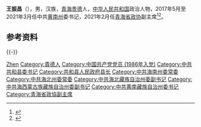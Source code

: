 '''王振昌'''（{{bd|1964年|10月||catIdx=Wang王}}），男，汉族，[[青海|青海]][[贵德|贵德]]人，[[中华人民共和国|中华人民共和国]]政治人物，2017年5月至2021年3月任中共[[黄南州|黄南州]]委书记，2021年2月任[[青海省政协|青海省政协]]副主席<ref>{{Cite web|title=王振昌、张晓容、马丰胜当选青海省政协副主席 王晓勇、张守成不再担任|url=http://district.ce.cn/newarea/sddy/202102/03/t20210203_36286118.shtml|accessdate=2021-02-05|work=中国经济网|archive-date=2021-06-16|archive-url=https://web.archive.org/web/20210616105110/http://district.ce.cn/newarea/sddy/202102/03/t20210203_36286118.shtml|dead-url=no}}</ref><ref>{{Cite web|title=王振昌 简历 - 人民网 地方领导资料库|url=http://ldzl.people.com.cn/dfzlk/front/personPage16824.htm|accessdate=2021-04-01|work=ldzl.people.com.cn|archive-date=2020-08-18|archive-url=https://web.archive.org/web/20200818073651/http://ldzl.people.com.cn/dfzlk/front/personPage16824.htm|dead-url=no}}</ref>。

== 参考资料 ==
{{reflist}}

{{-}}
{{start box}}
{{s-ppo|cpc}}
{{s-before|[[巨克中|巨克中]]}}
{{s-title|[[中国共产党黄南藏族自治州委员会|中国共产党黄南藏族自治州委员会]]书记|2017年5月－2021年4月}}
{{s-after|[[王耀春|王耀春]]}}
{{end box}}
{{青海省领导人}}

{{Authority control}}
{{DEFAULTSORT:Wang王}}
[[Category:王姓|Zhen]]
[[Category:貴德人|Category:貴德人]]
[[Category:中国共产党党员_(1986年入党)|Category:中国共产党党员 (1986年入党)]]
[[Category:中共共和县委书记|Category:中共共和县委书记]]
[[Category:共和县人民政府县长|Category:共和县人民政府县长]]
[[Category:中共海南州委常委|Category:中共海南州委常委]]
[[Category:中共海北州委常委|Category:中共海北州委常委]]
[[Category:中共海北藏族自治州委副书记|Category:中共海北藏族自治州委副书记]]
[[Category:中共海西蒙古族藏族自治州委副书记|Category:中共海西蒙古族藏族自治州委副书记]]
[[Category:中共黄南藏族自治州委书记|Category:中共黄南藏族自治州委书记]]
[[Category:青海省政協副主席|Category:青海省政協副主席]]

{{中国人物小作品}}